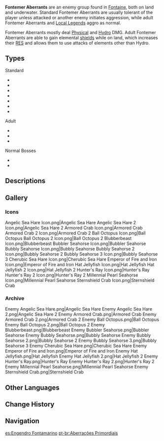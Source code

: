 {{Terminology Infobox
|image        = Fontemer Abberant.png
|type         = Enemy Groups
|type2        = Mystical Beasts
}}
'''Fontemer Aberrants''' are an enemy group found in [[Fontaine]], both on land and underwater. Standard Fontemer Aberrants are usually tolerant of the player unless attacked or another enemy initiates aggression, while adult Fontemer Aberrants and [[Local Legend]]s aggro as normal.

Fontemer Aberrants mostly deal [[Physical]] and [[Hydro]] DMG. Adult Fontemer Aberrants are able to gain elemental [[Shield/Enemy|shields]] while on land, which increases their [[RES]] and allows them to use attacks of elements other than Hydro.

==Types==
;Standard
*{{Enemy|Angelic Sea Hare}}
*{{Enemy|Armored Crab}}
*{{Enemy|Ball Octopus}}
*{{Enemy|Blubberbeast}}
*{{Enemy|Bubbly Seahorse}}
*{{Enemy|Hat Jellyfish}}
*{{Enemy|Hunter's Ray}}

;Adult
*{{Enemy|Bubbler Seahorse}}
*{{Enemy|Cherubic Sea Hare}}
*{{Enemy|Sternshield Crab}}

;Normal Bosses
*{{Enemy|Emperor of Fire and Iron}}
*{{Enemy|Millennial Pearl Seahorse}}

==Descriptions==
{{Description|An aquatic creature found throughout Fontaine.<br>Perhaps due to environmental requirements, it can seemingly only be found in Fontaine.|[[Adventurer Handbook]]}}

==Gallery==
===Icons===
<gallery>
Angelic Sea Hare Icon.png|Angelic Sea Hare
Angelic Sea Hare 2 Icon.png|Angelic Sea Hare 2
Armored Crab Icon.png|Armored Crab
Armored Crab 2 Icon.png|Armored Crab 2
Ball Octopus Icon.png|Ball Octopus
Ball Octopus 2 Icon.png|Ball Octopus 2
Blubberbeast Icon.png|Blubberbeast
Bubbler Seahorse Icon.png|Bubbler Seahorse
Bubbly Seahorse Icon.png|Bubbly Seahorse
Bubbly Seahorse 2 Icon.png|Bubbly Seahorse 2
Bubbly Seahorse 3 Icon.png|Bubbly Seahorse 3
Cherubic Sea Hare Icon.png|Cherubic Sea Hare
Emperor of Fire and Iron Icon.png|Emperor of Fire and Iron
Hat Jellyfish Icon.png|Hat Jellyfish
Hat Jellyfish 2 Icon.png|Hat Jellyfish 2
Hunter's Ray Icon.png|Hunter's Ray
Hunter's Ray 2 Icon.png|Hunter's Ray 2
Millennial Pearl Seahorse Icon.png|Millennial Pearl Seahorse
Sternshield Crab Icon.png|Sternshield Crab
</gallery>

===Archive===
<gallery>
Enemy Angelic Sea Hare.png|Angelic Sea Hare
Enemy Angelic Sea Hare 2.png|Angelic Sea Hare 2
Enemy Armored Crab.png|Armored Crab
Enemy Armored Crab 2.png|Armored Crab 2
Enemy Ball Octopus.png|Ball Octopus
Enemy Ball Octopus 2.png|Ball Octopus 2
Enemy Blubberbeast.png|Blubberbeast
Enemy Bubbler Seahorse.png|Bubbler Seahorse
Enemy Bubbly Seahorse.png|Bubbly Seahorse
Enemy Bubbly Seahorse 2.png|Bubbly Seahorse 2
Enemy Bubbly Seahorse 3.png|Bubbly Seahorse 3
Enemy Cherubic Sea Hare.png|Cherubic Sea Hare
Enemy Emperor of Fire and Iron.png|Emperor of Fire and Iron
Enemy Hat Jellyfish.png|Hat Jellyfish
Enemy Hat Jellyfish 2.png|Hat Jellyfish 2
Enemy Hunter's Ray.png|Hunter's Ray
Enemy Hunter's Ray 2.png|Hunter's Ray 2
Enemy Millennial Pearl Seahorse.png|Millennial Pearl Seahorse
Enemy Sternshield Crab.png|Sternshield Crab
</gallery>
<!--
==Video Guides==
{{EVT
|video1   = 
|caption1 = 
}}
-->
==Other Languages==
{{Other Languages
|en      = Fontemer Aberrant
|zhs     = 原海异种
|zhs_rm  = Yuánhǎi Yìzhǒng
|zht     = 原海異種
|zht_rm  = Yuánhǎi Yìzhǒng
|zh_tl   = {{Lex|Fontemer|zh}} Aberrants
|ja      = 原海アベラント
|ja_rm   = Genkai Aberanto
|ja_tl   = Primal Sea Aberrants
|ko      = 원류바다 이종
|ko_tl   = Headwaters Sea Variety
|es      = Engendro Fontamarino
|es_tl   = Fontmarine Spawn
|es_note = {{Es|Fontamarino}} is a portmanteau of {{Es|fontano|relating to a fountain}} and {{Es|marino|marine.}}
|fr      = Aberrant fontemarin
|fr_tl   = Fontemarine Aberrant
|fr_note = {{Fr|Fontemarin}} is a portmanteau of {{Fr|fonte|cast iron}} and {{Fr|marin|marine.}}
|ru      = Инород Фонтмера
|ru_tl   = Fontemer Different Genus
|ru_note = {{ru|Инород}} is a portmanteau of {{ru|иной|different}} and {{ru|род|genus.}}
|th      = Fontemer Aberrant
|vi      = Dị Chủng Biển Sâu
|vi_tl   = 
|de      = Fontemer-Mutant
|de_tl   = Fontemer Mutant
|id      = Fontemer Aberrant
|pt      = Aberração Primordial
|pt_tl   = 
|tr      = Fontemer Sapkını
|tr_tl   = Fontemer Deviant
|it      = Aberrante del Fontemer
|it_tl   = Fontemer Aberrant
}}

==Change History==
{{Change History|4.0}}

==Navigation==
{{Enemy Navbox|Common}}

[[es:Engendro Fontamarino]]
[[pt-br:Aberrações Primordiais]]